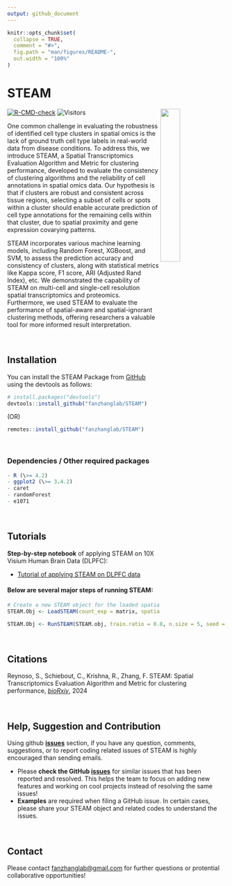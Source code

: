 ```yaml
---
output: github_document
---
```


```r
knitr::opts_chunk$set(
  collapse = TRUE,
  comment = "#>",
  fig.path = "man/figures/README-",
  out.width = "100%"
)
```


# STEAM 

<!-- badges: start -->
[![R-CMD-check](https://github.com/fanzhanglab/STEAM/actions/workflows/check-standard.yaml/badge.svg)](https://github.com/fanzhanglab/STEAM/actions/workflows/check-standard.yaml)
![Visitors](https://api.visitorbadge.io/api/visitors?path=https%3A%2F%2Fgithub.com%2Ffanzhanglab%2FSTEAM&label=%23Visits&labelColor=%23000000&countColor=%2300c00B&style=plastic)
<img width="30%" align = "right" src="https://github.com/fanzhanglab/STEAM/blob/alpha/media/STEAMlogo.png">
<!-- badges: end -->
<p align = "justify">

One common challenge in evaluating the robustness of identified cell type clusters in spatial omics is the lack of ground truth cell type labels in real-world data from disease conditions. To address this, we introduce STEAM, a Spatial Transcriptomics Evaluation Algorithm and Metric for clustering performance, developed to evaluate the consistency of clustering algorithms and the reliability of cell annotations in spatial omics data. Our hypothesis is that if clusters are robust and consistent across tissue regions, selecting a subset of cells or spots within a cluster should enable  accurate prediction of cell type annotations for the remaining cells within that cluster, due to spatial proximity and gene expression covarying patterns. 

STEAM incorporates various machine learning models, including Random Forest, XGBoost, and SVM, to assess the prediction accuracy and consistency of clusters, along with statistical metrics like Kappa score, F1 score, ARI (Adjusted Rand Index), etc. We demonstrated the capability of STEAM on multi-cell and single-cell resolution spatial transcriptomics and proteomics. Furthermore, we used STEAM to evaluate the performance of spatial-aware and spatial-ignorant clustering methods, offering researchers a valuable tool for more informed result interpretation. 
</p>


<!-- <img width="100%" align = "center" src="https://github.com/fanzhanglab/STEAM/blob/main/man/figures/Figure1.png"> -->

</br>

## Installation

You can install the STEAM Package from
[GitHub](https://github.com/fanzhanglab/STEAM/) using the devtools as
follows:

``` r
# install.packages("devtools")
devtools::install_github("fanzhanglab/STEAM")
```
(OR)

``` r
remotes::install_github("fanzhanglab/STEAM")
```
<br/>

### Dependencies / Other required packages

``` r
- R (\>= 4.2)
- ggplot2 (\>= 3.4.2)
- caret
- randomForest
- e1071
```
<br/>

## Tutorials

**Step-by-step notebook** of applying STEAM on 10X Visium Human Brain Data (DLPFC):

- <a href="https://htmlpreview.github.io/?https://github.com/fanzhanglab/STEAM/blob/main/vignettes/Tutorial_STEAM_DLPFC.html"> Tutorial of applying STEAM on DLPFC data </a>


#### Below are several major steps of running STEAM:

``` r
# Create a new STEAM object for the loaded spatial transcriptomic data
STEAM.Obj <- LoadSTEAM(count_exp = matrix, spatial = coordinates, labels = labels, Seurat.obj = NULL)
```

``` r
STEAM.Obj <- RunSTEAM(STEAM.obj, train.ratio = 0.8, n.size = 5, seed = 123, cv.folds = 10, cv.repeats = 3, trainval.ratio = 0.8, model = "rf", n.tree = 500, kernel = 'linear', train.folder.name = 'train.out', allowParallel = FALSE)

```

<br/>

## Citations

Reynoso, S., Schiebout, C., Krishna, R., Zhang, F. STEAM: Spatial Transcriptomics Evaluation Algorithm and Metric for clustering performance, [*bioRxiv*](link), 2024

<br/>

## Help, Suggestion and Contribution

Using github [**issues**](https://github.com/fanzhanglab/STEAM/issues)
section, if you have any question, comments, suggestions, or to report
coding related issues of STEAM is highly encouraged than sending
emails.

- Please **check the GitHub
  [issues](https://github.com/fanzhanglab/STEAM/issues)** for similar
  issues that has been reported and resolved. This helps the team to
  focus on adding new features and working on cool projects instead of
  resolving the same issues!
- **Examples** are required when filing a GitHub issue. In certain
  cases, please share your STEAM object and related codes to understand
  the issues.
  
<br/>

## Contact 

Please contact [fanzhanglab@gmail.com](fanzhanglab@gmail.com) for further questions or protential collaborative opportunities!
